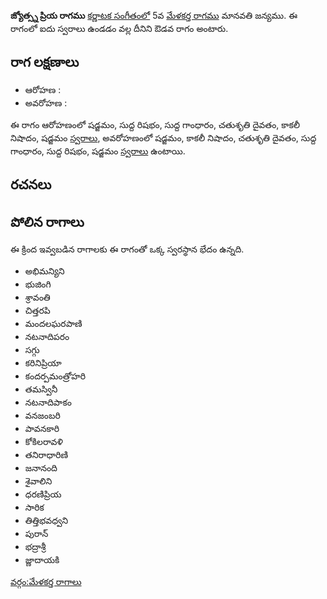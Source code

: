 {{Infobox ragam
	| name          	= జ్యోత్స్న ప్రియ
	| synonym	    	= 
	| mela          	= 
	| chakra        	= 
	| janaka        	= 
	| type          	= ఔడవ
	| arohanam      	= {{svaraC|S|R1|G1|D2|N3|S'}} 
	| avarohanam    	= {{svaraC|S'|N3|D2|G1|R1|S}}
	| jeeva         	=
	| chhaya        	=
	| nyasa         	=
	| vishesha      	= 
	| equivalent  		= 
}}
{{కర్ణాటక సంగీత రాగాలు}}
'''జ్యోత్స్న ప్రియ రాగము''' [[కర్ణాటక సంగీతం]]లో 5వ [[మేళకర్త రాగము]] మానవతి జన్యము.  ఈ రాగంలో ఐదు స్వరాలు ఉండడం వల్ల దీనిని ఔడవ రాగం అంటారు.


==రాగ లక్షణాలు==


* ఆరోహణ : {{svaraC|S|R1|G1|D2|N3|S'}} 
* అవరోహణ : {{svaraC|S'|N3|D2|G1|R1|S}}

ఈ రాగం ఆరోహణంలో షడ్జమం, సుద్ద రిషభం, సుద్ద గాంధారం, చతుశృతి దైవతం, కాకలీ నిషాదం, షడ్జమం [[స్వరాలు]], అవరోహణంలో షడ్జమం, కాకలీ నిషాదం, చతుశృతి దైవతం, సుద్ద గాంధారం, సుద్ద రిషభం, షడ్జమం [[స్వరాలు]] ఉంటాయి.

==రచనలు==



==పోలిన రాగాలు==
ఈ క్రింద ఇవ్వబడిన రాగాలకు ఈ రాగంతో ఒక్క స్వరస్థాన భేదం ఉన్నది.
* అభిమన్యిని
* భుజింగి
* శ్రావంతి
* చిత్తరపి
* మందలఘరపాణి
* నటనాదిపరం
* సగ్గు
* కరినిప్రియా
* కందర్పమంత్రోహరి
* తమస్వినీ
* నటనాదిపాకం
* వనజంబరి
* పావనకారి
* కోకిలరావళి
* తనిరాధారిణి
* జనానంది
* శైవాలిని
* ధరణిప్రియ
* సారిక
* తిత్తిభవధ్వని
* పురాన్
* భద్రాశ్రీ
* జ్ణాదాయకి



[[వర్గం:మేళకర్త రాగాలు]]